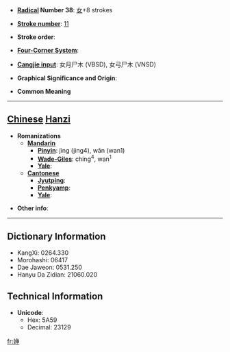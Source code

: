 * '''[[Wiktionary:Chinese radical index| Radical]] Number 38''': [[Wiktionary:Chinese radical index 女|女]]+8 strokes

* '''[[Wiktionary:Chinese total strokes index|Stroke number]]''': [[Wiktionary:Chinese total strokes index 11|11]]

* '''Stroke order''': 

* '''[[Wiktionary:Chinese four corner index|Four-Corner System]]''': 

* '''[[Wiktionary:Chinese Cangjie index|Cangjie input]]''': 女月尸木 (VBSD), 女弓尸木 (VNSD)

* '''Graphical Significance and Origin''': 

* '''Common Meaning'''

----

== [[Chinese]] [[Hanzi]] ==

* '''Romanizations'''
** '''[[Mandarin]]'''
*** '''[[Pinyin]]''': jìng (jing4), wān (wan1)
*** '''[[Wade-Giles]]''': ching<sup>4</sup>, wan<sup>1</sup>
*** '''[[Yale]]''': 
** '''[[Cantonese]]'''
*** '''[[Jyutping]]''':
*** '''[[Penkyamp]]''': 
*** '''[[Yale]]''': 

* '''Other info''': 

----

== Dictionary Information ==

* KangXi: 0264.330
* Morohashi: 06417
* Dae Jaweon: 0531.250
* Hanyu Da Zidian: 21060.020

== Technical Information ==

* '''Unicode''':
** Hex: 5A59
** Decimal: 23129

[[fr:婙]]